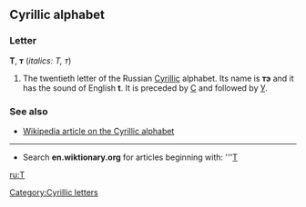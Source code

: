 ==Cyrillic alphabet==
===Letter===
'''Т''', '''т''' (''italics: Т, т'')

#The twentieth letter of the Russian [[Cyrillic]] alphabet. Its name is '''тэ''' {{IPAchar|(tɛ)}} and it has the sound of English '''t'''. It is preceded by [[с|С]] and followed by [[у|У]].

===See also===
*[[w:Cyrillic alphabet|Wikipedia article on the Cyrillic alphabet]]

----

*Search '''en.wiktionary.org''' for articles beginning with: '''[http://wiktionary.org/w/wiki.phtml?title=Special:Allpages&from=Т Т]

[[ru:Т]]
[[Category:Cyrillic letters]]